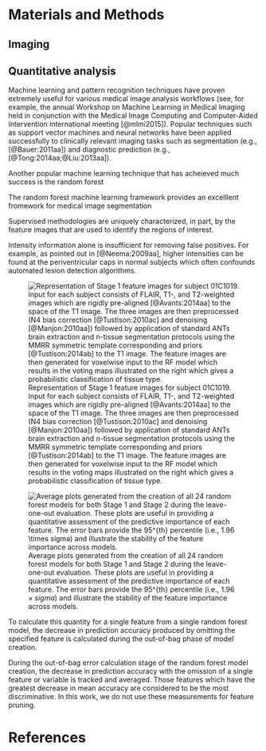 
# Materials and Methods

## Imaging

## Quantitative analysis

<!--

* Importance of machine learning in medical image analysis
    * give examples
    * (tools) support vector machines
    * (tools) neural networks
    * (apps)
    * Random forests
        * MS lesion detection (Geremeria 2011)
        * Brain tumor segmentation (BRATS 2012 and BRATS 2013)
        * Tustison 2015 (importance of feature images)
        * Pustina 2016

* Overview of protocol
    * Preprocess all images
        * Denoise
        * N4 bias correction
    * Create Stage 1 feature images
    * Use those as input to the first stage RF model to get RF voting maps
        * CSF
        * GM
        * WM
        * Deep GM
        * Brain stem
        * Cerebellum
        * WMHs
    * Use RF voting maps as priors for antsAtroposN4.sh to perform Bayesian-based
      segmentation with an additional Markov random field prior to promote spatial
      smoothness of the labels.
    * Use Stage 1 feature images + RF voting maps + antsAtroposN4.sh posteriors as
      Stage 2 feature images.
    * Remove isolated voxels as final refinement.


* Creation of feature images (all contained within ANTs)
    * Benefits of open source
    * best registration (for template building)
    * Preprocessing
        * Denoising
        * N4 bias correction
    * Types of feature images and motivation for their use (Stage 1)
        * Normalized intensities and neighborhood statistics image
        * Symmetric template --- the brain exhibits a shape and intensity bilateral
          symmetry under normal conditions.  WMHs can "break" this symmetry.
        * Probabilistic segmentations, distance maps and symmetric template indices ---
          help remove false positives
          caused by partial voluming at the gray/white matter interface and the location
          indices since, for example, higher intensities can be found at the periventricular
          caps in normal subjects [@Neema:2009aa] which often confounds automated lesion
          detection algorithms.
    * Types of feature images and motivation for their use (Stage 2)
        * All previously images (for the reasons stated above)
        * ``antsAtroposN4.sh`` with a large prior weight (w=0.5) on all three modalities
          to classify voxels based on intensity (use MRF to smooth out remaining noise
          in labeling).

* Public avail

* Leave one out evaluation strategy overview
    * Create stage 1 feature images for all subjects
    * For each of the 24 subjects, take out a subject and create a Stage 1 random forest
      model from the remaining feature images + manually labeled truth data.
    * For each of the remaining 23 subjects, send them through the Stage 1 RF model.
    * The above step permits the creation of the Stage 2 feature images
    * Create the Stage 2 RF model from the 23 sets of Stage 2 feature images.
    * Send the leave-one-out subject through the two RF models (as described above).
    * Compare with ground truth.

* (Save for Discusion) Difficulties of WMH evaluation (outlined in greater detail here [@MIAreview].
    *
-->


Machine learning and pattern recognition techniques have proven extremely useful
for various medical image analysis workflows (see, for example, the annual
Workshop on Machine Learning in Medical Imaging held in conjunction with the Medical
Image Computing and Computer-Aided Intervention international meeting [@mlmi2015]).
Popular techniques such as support vector machines and neural networks have been applied
successfully to clinically relevant imaging tasks such as segmentation
(e.g., [@Bauer:2011aa]) and diagnostic prediction (e.g., [@Tong:2014aa;@Liu:2013aa]).

Another popular machine learning technique that has acheieved much success is the
random forest

The random forest machine learning framework provides an excelllent fromework for medical
image segmentation



Supervised methodologies are uniquely characterized, in part, by the feature images that
are used to identify the regions of interest.

Intensity information alone is insufficient for removing false positives.  For example,
as pointed out in [@Neema:2009aa], higher intensities can be found at the periventricular
caps in normal subjects which often confounds automated lesion detection algorithms.


\input{featureImagesTable.tex}

![Representation of Stage 1 feature images for subject 01C1019.  Input for each
subject consists of FLAIR, T1-, and T2-weighted images which are rigidly pre-aligned
[@Avants:2014aa] to the
space of the T1 image.  The three images are then preprocessed (N4 bias correction
[@Tustison:2010ac] and denoising [@Manjon:2010aa]) followed by application of standard ANTs
brain extraction and $n$-tissue segmentation protocols using the MMRR
symmetric template corresponding and priors [@Tustison:2014ab] to the T1 image.  The
feature images are then generated for voxelwise input to the RF model which results in
the voting maps illustrated on the right which gives a probabilistic classification of
tissue type.
](Figures/featureImages.png)

![Average \texttt{MeanDecreaseAccuracy} plots generated from the creation of all 24 random
forest models for both Stage 1 and Stage 2 during the leave-one-out evaluation.  These plots
are useful in providing a quantitative assessment of the predictive importance of each feature.
The error bars provide the 95^{th} percentile (i.e., $1.96 \times sigma$) and illustrate the
stability of the feature importance across models.](Figures/averageLeaveOneOut.png)



To calculate this quantity for a single feature from a single random forest model, the
decrease in prediction accuracy produced by omitting the specified feature is calculated
during the out-of-bag phase of model creation.

During the out-of-bag error calculation stage of the random forest model creation, the
decrease in prediction accuracy with the omission of a single feature or variable is
tracked and averaged. Those features which have the greatest decrease in mean accuracy are
considered to be the most discriminative. In this work, we do not use these measurements for
feature pruning.





\clearpage

# References
